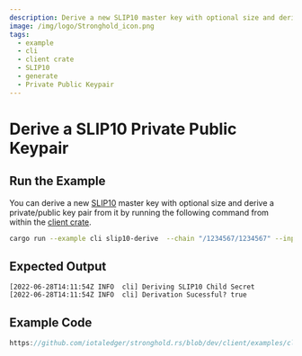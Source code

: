 ```yaml
---
description: Derive a new SLIP10 master key with optional size and derive a private/public key pair
image: /img/logo/Stronghold_icon.png
tags:
  - example
  - cli
  - client crate
  - SLIP10
  - generate
  - Private Public Keypair
---
```


# Derive a SLIP10 Private Public Keypair

## Run the Example

You can derive a new [SLIP10](https://github.com/satoshilabs/slips/blob/master/slip-0010.md) master key with optional
size and derive a private/public key pair from it by running the following command from within the
[client crate](https://github.com/iotaledger/stronghold.rs/tree/dev/client).

```bash
cargo run --example cli slip10-derive  --chain "/1234567/1234567" --input-vault-path "input-vault-path" --input-record-path "input-record-path" --output-vault-path "output-vault-path" --output-record-path "output-record-path"
```

## Expected Output

```plaintext
[2022-06-28T14:11:54Z INFO  cli] Deriving SLIP10 Child Secret
[2022-06-28T14:11:54Z INFO  cli] Derivation Sucessful? true
```

## Example Code

```rust reference
https://github.com/iotaledger/stronghold.rs/blob/dev/client/examples/cli/main.rs#L319-L342
```
